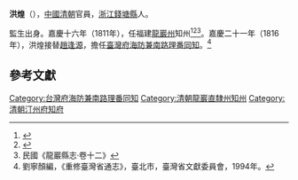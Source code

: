 '''洪煌'''（{{bd|？||？||}}），[[中國|中國]][[清朝|清朝]]官員，[[浙江|浙江]][[錢塘縣|錢塘縣]]人。

監生出身。嘉慶十六年（1811年），任福建[[龍巖州|龍巖州]]知州<ref>{{cite book|author=编纂委员会|title=《福建省情资料库》|year=2001年|publisher=福建省地方志编纂委员会|location=福建|isbn=}}</ref><ref>{{Cite book|title=龙岩地区志 下|last=福建省龙岩地区地方志编纂委员会编；林金禄（兼职）总编；曾文明（兼职）第一副总编；张东民（专职）常务副总编；张惟（兼职），熊寒江（聘任），王德瑞（聘任）副总编|publisher=[[上海人民出版社|上海人民出版社]]|location=上海|pages=930}}</ref><ref>民國《龍巖縣志·卷十二》</ref>。嘉慶二十一年（1816年），洪煌接替[[趙逢源|趙逢源]]，擔任[[臺灣府海防兼南路理番同知|臺灣府海防兼南路理番同知]]。<ref>劉寧顏編，《重修臺灣省通志》，臺北市，臺灣省文獻委員會，1994年。</ref>

==參考文獻==
{{reflist}}

{{start box}}
{{s-off}}
{{succession box|[[那紱|那紱]]|[[劉作明_(清朝)|劉作明]]|[[龍巖州|龍巖州]][[知州|知州]]|[[嘉慶|嘉慶]]十六－二十年<br />（1811－1815年）}}
{{s-before|[[趙逢源|趙逢源]]}}
{{s-title|[[臺灣府海防兼南路理番同知|臺灣府海防兼南路理番同知]]|<small>嘉慶二十一年（1816年）上任</small>}}
{{s-after|[[李維錚|李維錚]]}}
{{succession box|[[徐鏞|徐鏞]]|[[楊清輪|楊清輪]]|[[汀州府|汀州府]][[知府|知府]]|[[道光|道光]]二年<br />（1822年）}}
{{end box}}

[[Category:台灣府海防兼南路理番同知|Category:台灣府海防兼南路理番同知]]
[[Category:清朝龍巖直隸州知州|Category:清朝龍巖直隸州知州]]
[[Category:清朝汀州府知府|Category:清朝汀州府知府]]